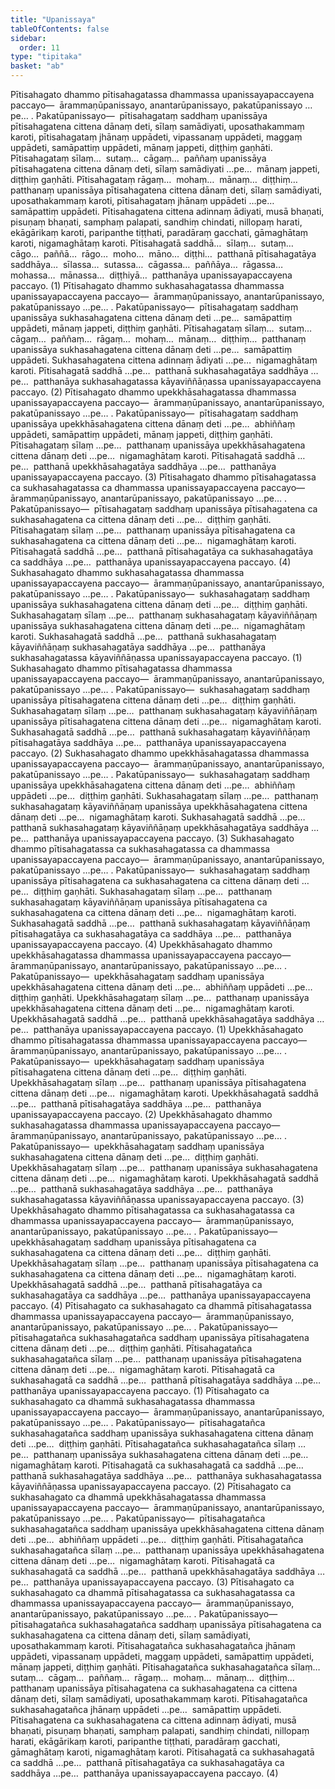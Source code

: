 ```yaml
---
title: "Upanissaya"
tableOfContents: false
sidebar:
  order: 11
type: "tipitaka"
basket: "ab"
---
```



<DynamicBreadcrumb />

<Division number="33">

<Paragraph number="726">
Pītisahagato dhammo pītisahagatassa dhammassa upanissayapaccayena paccayo—  ārammaṇūpanissayo, anantarūpanissayo, pakatūpanissayo …pe… . <Emphasis>Pakatūpanissayo</Emphasis>—  pītisahagataṃ saddhaṃ upanissāya pītisahagatena cittena dānaṃ deti, sīlaṃ samādiyati, uposathakammaṃ karoti, pītisahagataṃ jhānaṃ uppādeti, vipassanaṃ uppādeti, maggaṃ uppādeti, samāpattiṃ uppādeti, mānaṃ jappeti, diṭṭhiṃ gaṇhāti. Pītisahagataṃ sīlaṃ…  sutaṃ…  cāgaṃ…  paññaṃ upanissāya pītisahagatena cittena dānaṃ deti, sīlaṃ samādiyati …pe…  mānaṃ jappeti, diṭṭhiṃ gaṇhāti. Pītisahagataṃ rāgaṃ…  mohaṃ…  mānaṃ…  diṭṭhiṃ…  patthanaṃ upanissāya pītisahagatena cittena dānaṃ deti, sīlaṃ samādiyati, uposathakammaṃ karoti, pītisahagataṃ jhānaṃ uppādeti …pe…  samāpattiṃ uppādeti. Pītisahagatena cittena adinnaṃ ādiyati, musā bhaṇati, pisuṇaṃ bhaṇati, samphaṃ palapati, sandhiṃ chindati, nillopaṃ harati, ekāgārikaṃ karoti, paripanthe tiṭṭhati, paradāraṃ gacchati, gāmaghātaṃ karoti, nigamaghātaṃ karoti. Pītisahagatā saddhā…  sīlaṃ…  sutaṃ…  cāgo…  paññā…  rāgo…  moho…  māno…  diṭṭhi…  patthanā pītisahagatāya saddhāya…  sīlassa…  sutassa…  cāgassa…  paññāya…  rāgassa…  mohassa…  mānassa…  diṭṭhiyā…  patthanāya upanissayapaccayena paccayo. (1)
</Paragraph>

<Paragraph number="727">
Pītisahagato dhammo sukhasahagatassa dhammassa upanissayapaccayena paccayo—  ārammaṇūpanissayo, anantarūpanissayo, pakatūpanissayo …pe… . <Emphasis>Pakatūpanissayo</Emphasis>—  pītisahagataṃ saddhaṃ upanissāya sukhasahagatena cittena dānaṃ deti …pe…  samāpattiṃ uppādeti, mānaṃ jappeti, diṭṭhiṃ gaṇhāti. Pītisahagataṃ sīlaṃ…  sutaṃ…  cāgaṃ…  paññaṃ…  rāgaṃ…  mohaṃ…  mānaṃ…  diṭṭhiṃ…  patthanaṃ upanissāya sukhasahagatena cittena dānaṃ deti …pe…  samāpattiṃ uppādeti. Sukhasahagatena cittena adinnaṃ ādiyati …pe…  nigamaghātaṃ karoti. Pītisahagatā saddhā …pe…  patthanā sukhasahagatāya saddhāya …pe…  patthanāya sukhasahagatassa kāyaviññāṇassa upanissayapaccayena paccayo. (2)
</Paragraph>

<Paragraph number="728">
Pītisahagato dhammo upekkhāsahagatassa dhammassa upanissayapaccayena paccayo—  ārammaṇūpanissayo, anantarūpanissayo, pakatūpanissayo …pe… . <Emphasis>Pakatūpanissayo</Emphasis>—  pītisahagataṃ saddhaṃ upanissāya upekkhāsahagatena cittena dānaṃ deti …pe…  abhiññaṃ uppādeti, samāpattiṃ uppādeti, mānaṃ jappeti, diṭṭhiṃ gaṇhāti. Pītisahagataṃ sīlaṃ …pe…  patthanaṃ upanissāya upekkhāsahagatena cittena dānaṃ deti …pe…  nigamaghātaṃ karoti. Pītisahagatā saddhā …pe…  patthanā upekkhāsahagatāya saddhāya …pe…  patthanāya upanissayapaccayena paccayo. (3)
</Paragraph>

<Paragraph number="729">
Pītisahagato dhammo pītisahagatassa ca sukhasahagatassa ca dhammassa upanissayapaccayena paccayo—  ārammaṇūpanissayo, anantarūpanissayo, pakatūpanissayo …pe… . <Emphasis>Pakatūpanissayo</Emphasis>—  pītisahagataṃ saddhaṃ upanissāya pītisahagatena ca sukhasahagatena ca cittena dānaṃ deti …pe…  diṭṭhiṃ gaṇhāti. Pītisahagataṃ sīlaṃ …pe…  patthanaṃ upanissāya pītisahagatena ca sukhasahagatena ca cittena dānaṃ deti …pe…  nigamaghātaṃ karoti. Pītisahagatā saddhā …pe…  patthanā pītisahagatāya ca sukhasahagatāya ca saddhāya …pe…  patthanāya upanissayapaccayena paccayo. (4)
</Paragraph>

</Division>
<Division number="34">

<Paragraph number="730">
Sukhasahagato dhammo sukhasahagatassa dhammassa upanissayapaccayena paccayo—  ārammaṇūpanissayo, anantarūpanissayo, pakatūpanissayo …pe… . <Emphasis>Pakatūpanissayo</Emphasis>—  sukhasahagataṃ saddhaṃ upanissāya sukhasahagatena cittena dānaṃ deti …pe…  diṭṭhiṃ gaṇhāti. Sukhasahagataṃ sīlaṃ …pe…  patthanaṃ sukhasahagataṃ kāyaviññāṇaṃ upanissāya sukhasahagatena cittena dānaṃ deti …pe…  nigamaghātaṃ karoti. Sukhasahagatā saddhā …pe…  patthanā sukhasahagataṃ kāyaviññāṇaṃ sukhasahagatāya saddhāya …pe…  patthanāya sukhasahagatassa kāyaviññāṇassa upanissayapaccayena paccayo. (1)
</Paragraph>

<Paragraph number="731">
Sukhasahagato dhammo pītisahagatassa dhammassa upanissayapaccayena paccayo—  ārammaṇūpanissayo, anantarūpanissayo, pakatūpanissayo …pe… . <Emphasis>Pakatūpanissayo</Emphasis>—  sukhasahagataṃ saddhaṃ upanissāya pītisahagatena cittena dānaṃ deti …pe…  diṭṭhiṃ gaṇhāti. Sukhasahagataṃ sīlaṃ …pe…  patthanaṃ sukhasahagataṃ kāyaviññāṇaṃ upanissāya pītisahagatena cittena dānaṃ deti …pe…  nigamaghātaṃ karoti. Sukhasahagatā saddhā …pe…  patthanā sukhasahagataṃ kāyaviññāṇaṃ pītisahagatāya saddhāya …pe…  patthanāya upanissayapaccayena paccayo. (2)
</Paragraph>

<Paragraph number="732">
Sukhasahagato dhammo upekkhāsahagatassa dhammassa upanissayapaccayena paccayo—  ārammaṇūpanissayo, anantarūpanissayo, pakatūpanissayo …pe… . <Emphasis>Pakatūpanissayo</Emphasis>—  sukhasahagataṃ saddhaṃ upanissāya upekkhāsahagatena cittena dānaṃ deti …pe…  abhiññaṃ uppādeti …pe…  diṭṭhiṃ gaṇhāti. Sukhasahagataṃ sīlaṃ …pe…  patthanaṃ sukhasahagataṃ kāyaviññāṇaṃ upanissāya upekkhāsahagatena cittena dānaṃ deti …pe…  nigamaghātaṃ karoti. Sukhasahagatā saddhā …pe…  patthanā sukhasahagataṃ kāyaviññāṇaṃ upekkhāsahagatāya saddhāya …pe…  patthanāya upanissayapaccayena paccayo. (3)
</Paragraph>

<Paragraph number="733">
Sukhasahagato dhammo pītisahagatassa ca sukhasahagatassa ca dhammassa upanissayapaccayena paccayo—  ārammaṇūpanissayo, anantarūpanissayo, pakatūpanissayo …pe… . <Emphasis>Pakatūpanissayo</Emphasis>—  sukhasahagataṃ saddhaṃ upanissāya pītisahagatena ca sukhasahagatena ca cittena dānaṃ deti …pe…  diṭṭhiṃ gaṇhāti. Sukhasahagataṃ sīlaṃ …pe…  patthanaṃ sukhasahagataṃ kāyaviññāṇaṃ upanissāya pītisahagatena ca sukhasahagatena ca cittena dānaṃ deti …pe…  nigamaghātaṃ karoti. Sukhasahagatā saddhā …pe…  patthanā sukhasahagataṃ kāyaviññāṇaṃ pītisahagatāya ca sukhasahagatāya ca saddhāya …pe…  patthanāya upanissayapaccayena paccayo. (4)
</Paragraph>

</Division>
<Division number="35">

<Paragraph number="734">
Upekkhāsahagato dhammo upekkhāsahagatassa dhammassa upanissayapaccayena paccayo—  ārammaṇūpanissayo, anantarūpanissayo, pakatūpanissayo …pe… . <Emphasis>Pakatūpanissayo</Emphasis>—  upekkhāsahagataṃ saddhaṃ upanissāya upekkhāsahagatena cittena dānaṃ deti …pe…  abhiññaṃ uppādeti …pe…  diṭṭhiṃ gaṇhāti. Upekkhāsahagataṃ sīlaṃ …pe…  patthanaṃ upanissāya upekkhāsahagatena cittena dānaṃ deti …pe…  nigamaghātaṃ karoti. Upekkhāsahagatā saddhā …pe…  patthanā upekkhāsahagatāya saddhāya …pe…  patthanāya upanissayapaccayena paccayo. (1)
</Paragraph>

<Paragraph number="735">
Upekkhāsahagato dhammo pītisahagatassa dhammassa upanissayapaccayena paccayo—  ārammaṇūpanissayo, anantarūpanissayo, pakatūpanissayo …pe… . <Emphasis>Pakatūpanissayo</Emphasis>—  upekkhāsahagataṃ saddhaṃ upanissāya pītisahagatena cittena dānaṃ deti …pe…  diṭṭhiṃ gaṇhāti. Upekkhāsahagataṃ sīlaṃ …pe…  patthanaṃ upanissāya pītisahagatena cittena dānaṃ deti …pe…  nigamaghātaṃ karoti. Upekkhāsahagatā saddhā …pe…  patthanā pītisahagatāya saddhāya …pe…  patthanāya upanissayapaccayena paccayo. (2)
</Paragraph>

<Paragraph number="736">
Upekkhāsahagato dhammo sukhasahagatassa dhammassa upanissayapaccayena paccayo—  ārammaṇūpanissayo, anantarūpanissayo, pakatūpanissayo …pe… . <Emphasis>Pakatūpanissayo</Emphasis>—  upekkhāsahagataṃ saddhaṃ upanissāya sukhasahagatena cittena dānaṃ deti …pe…  diṭṭhiṃ gaṇhāti. Upekkhāsahagataṃ sīlaṃ …pe…  patthanaṃ upanissāya sukhasahagatena cittena dānaṃ deti …pe…  nigamaghātaṃ karoti. Upekkhāsahagatā saddhā …pe…  patthanā sukhasahagatāya saddhāya …pe…  patthanāya sukhasahagatassa kāyaviññāṇassa upanissayapaccayena paccayo. (3)
</Paragraph>

<Paragraph number="737">
Upekkhāsahagato dhammo pītisahagatassa ca sukhasahagatassa ca dhammassa upanissayapaccayena paccayo—  ārammaṇūpanissayo, anantarūpanissayo, pakatūpanissayo …pe… . <Emphasis>Pakatūpanissayo</Emphasis>—  upekkhāsahagataṃ saddhaṃ upanissāya pītisahagatena ca sukhasahagatena ca cittena dānaṃ deti …pe…  diṭṭhiṃ gaṇhāti. Upekkhāsahagataṃ sīlaṃ …pe…  patthanaṃ upanissāya pītisahagatena ca sukhasahagatena ca cittena dānaṃ deti …pe…  nigamaghātaṃ karoti. Upekkhāsahagatā saddhā …pe…  patthanā pītisahagatāya ca sukhasahagatāya ca saddhāya …pe…  patthanāya upanissayapaccayena paccayo. (4)
</Paragraph>

</Division>
<Division number="36">

<Paragraph number="738">
Pītisahagato ca sukhasahagato ca dhammā pītisahagatassa dhammassa upanissayapaccayena paccayo—  ārammaṇūpanissayo, anantarūpanissayo, pakatūpanissayo …pe… . <Emphasis>Pakatūpanissayo</Emphasis>—  pītisahagatañca sukhasahagatañca saddhaṃ upanissāya pītisahagatena cittena dānaṃ deti …pe…  diṭṭhiṃ gaṇhāti. Pītisahagatañca sukhasahagatañca sīlaṃ …pe…  patthanaṃ upanissāya pītisahagatena cittena dānaṃ deti …pe…  nigamaghātaṃ karoti. Pītisahagatā ca sukhasahagatā ca saddhā …pe…  patthanā pītisahagatāya saddhāya …pe…  patthanāya upanissayapaccayena paccayo. (1)
</Paragraph>

<Paragraph number="739">
Pītisahagato ca sukhasahagato ca dhammā sukhasahagatassa dhammassa upanissayapaccayena paccayo—  ārammaṇūpanissayo, anantarūpanissayo, pakatūpanissayo …pe… . <Emphasis>Pakatūpanissayo</Emphasis>—  pītisahagatañca sukhasahagatañca saddhaṃ upanissāya sukhasahagatena cittena dānaṃ deti …pe…  diṭṭhiṃ gaṇhāti. Pītisahagatañca sukhasahagatañca sīlaṃ …pe…  patthanaṃ upanissāya sukhasahagatena cittena dānaṃ deti …pe…  nigamaghātaṃ karoti. Pītisahagatā ca sukhasahagatā ca saddhā …pe…  patthanā sukhasahagatāya saddhāya …pe…  patthanāya sukhasahagatassa kāyaviññāṇassa upanissayapaccayena paccayo. (2)
</Paragraph>

<Paragraph number="740">
Pītisahagato ca sukhasahagato ca dhammā upekkhāsahagatassa dhammassa upanissayapaccayena paccayo—  ārammaṇūpanissayo, anantarūpanissayo, pakatūpanissayo …pe… . <Emphasis>Pakatūpanissayo</Emphasis>—  pītisahagatañca sukhasahagatañca saddhaṃ upanissāya upekkhāsahagatena cittena dānaṃ deti …pe…  abhiññaṃ uppādeti …pe…  diṭṭhiṃ gaṇhāti. Pītisahagatañca sukhasahagatañca sīlaṃ …pe…  patthanaṃ upanissāya upekkhāsahagatena cittena dānaṃ deti …pe…  nigamaghātaṃ karoti. Pītisahagatā ca sukhasahagatā ca saddhā …pe…  patthanā upekkhāsahagatāya saddhāya …pe…  patthanāya upanissayapaccayena paccayo. (3)
</Paragraph>

<Paragraph number="741">
Pītisahagato ca sukhasahagato ca dhammā pītisahagatassa ca sukhasahagatassa ca dhammassa upanissayapaccayena paccayo—  ārammaṇūpanissayo, anantarūpanissayo, pakatūpanissayo …pe… . <Emphasis>Pakatūpanissayo</Emphasis>—  pītisahagatañca sukhasahagatañca saddhaṃ upanissāya pītisahagatena ca sukhasahagatena ca cittena dānaṃ deti, sīlaṃ samādiyati, uposathakammaṃ karoti. Pītisahagatañca sukhasahagatañca jhānaṃ uppādeti, vipassanaṃ uppādeti, maggaṃ uppādeti, samāpattiṃ uppādeti, mānaṃ jappeti, diṭṭhiṃ gaṇhāti. Pītisahagatañca sukhasahagatañca sīlaṃ…  sutaṃ…  cāgaṃ…  paññaṃ…  rāgaṃ…  mohaṃ…  mānaṃ…  diṭṭhiṃ…  patthanaṃ upanissāya pītisahagatena ca sukhasahagatena ca cittena dānaṃ deti, sīlaṃ samādiyati, uposathakammaṃ karoti. Pītisahagatañca sukhasahagatañca jhānaṃ uppādeti …pe…  samāpattiṃ uppādeti. Pītisahagatena ca sukhasahagatena ca cittena adinnaṃ ādiyati, musā bhaṇati, pisuṇaṃ bhaṇati, samphaṃ palapati, sandhiṃ chindati, nillopaṃ harati, ekāgārikaṃ karoti, paripanthe tiṭṭhati, paradāraṃ gacchati, gāmaghātaṃ karoti, nigamaghātaṃ karoti. Pītisahagatā ca sukhasahagatā ca saddhā …pe…  patthanā pītisahagatāya ca sukhasahagatāya ca saddhāya …pe…  patthanāya upanissayapaccayena paccayo. (4)
</Paragraph>
</Division>